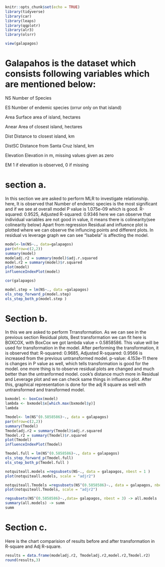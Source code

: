 
```r
knitr::opts_chunk$set(echo = TRUE)
library(tidyverse)
library(car)
library(leaps)
library(qqplotr)
library(alr3)
library(olsrr)
```
```r
view(galapagos)
```

# Galapahos is the dataset which consists following variables which are mentioned below: 

NS
Number of Species

ES
Number of endemic species (orrur only on that island)

Area
Surface area of island, hectares

Anear
Area of closest island, hectares

Dist
Distance to closest island, km

DistSC
Distance from Santa Cruz Island, km

Elevation
Elevation in m, missing values given as zero

EM
1 if elevation is observed, 0 if missing 

# section a.

In this section we are asked to perform MLR to investigate relationship.
here, It is observed that Number of endemic species is the most significant and if we see at overall model P value is 1.075e-09 which is good. 
R-squared:  0.9525,	Adjusted R-squared:  0.9346 
here we can observe that individual variables are not good in value, it means there is colinearity(see colinearity below)
Apart from regression Residual and influence plot is plotted where we can observe the influncing points and different plots.
In residual vs leverage graph we can see "Isabela" is affecting the model.

```r
model<-lm(NS~., data=galapagos)
par(mfrow=c(2,2))
summary(model)
modeladj.r2 = summary(model)$adj.r.squared
model.r2 = summary(model)$r.squared
plot(model)
influenceIndexPlot(model)
```

```r
cor(galapagos)
```
```r
model.step = lm(NS~., data =galapagos)
ols_step_forward_p(model.step)
ols_step_both_p(model.step )
```


# Section b.

In this we are asked to perform Trransformation. As we can see in the previous section Residual plots, Best transformation we can fit here is BOXCOX, with BoxCox we got lambda value = 0.5858586. This value will be used for transformation in the model.
After performing the transformation, it is observed that: 
R-squared:  0.9685,	Adjusted R-squared:  0.9566 is increased from the previous  untransformed model.
p-value: 4.153e-11 there is changes in P value as well, which tells transformation is good for the model.
one more thing is to observe residual plots are changed and much better than the untranformed model. cook's distance much more in Residual and Leverage plot and we can check same things in influence plot.
After this, graphical representation is done for the adj R square as well with untransformed and transformed model.

```r
bxmodel <- boxCox(model)
lambda <- bxmodel$x[which.max(bxmodel$y)]
lambda
```

```r
Tmodel<- lm(NS^(0.5858586)~., data = galapagos)
par(mfrow=c(2,2))
summary(Tmodel)
Tmodeladj.r2 = summary(Tmodel)$adj.r.squared
Tmodel.r2 = summary(Tmodel)$r.squared
plot(Tmodel)
influenceIndexPlot(Tmodel)
```
```r
Tmodel.full = lm(NS^(0.5858586)~., data = galapagos)
ols_step_forward_p(Tmodel.full)
ols_step_both_p(Tmodel.full )
```

```r
notquiteall.models =regsubsets(NS~., data = galapagos, nbest = 1 ) 
plot(notquiteall.models, scale = "adjr2")
```
```r
notquiteall.Tmodels =regsubsets(NS^(0.5858586)~., data = galapagos, nbest = 1 ) 
plot(notquiteall.Tmodels, scale = "adjr2")
```
```r
regsubsets(NS^(0.5858586)~.,data= galapagos, nbest = 3) -> all.models 
summary(all.models) -> summ
summ
```

# Section c.

Here is the chart comparision of results before and after transformation in R-square and Adj R-square.


```r
results = data.frame(modeladj.r2, Tmodeladj.r2,model.r2,Tmodel.r2)
round(results,3)
```


